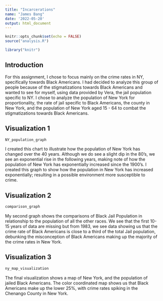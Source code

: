 ```yaml
---
title: "Incarcerations"
name: "James Bang"
date: '2022-05-20'
output: html_document
---
```


```r
knitr::opts_chunk$set(echo = FALSE)
source("analysis.R")

library("knitr")
```


## Introduction 

For this assignment, I chose to focus mainly on the crime rates in NY, specifically towards Black Americans. I had decided to analyze this group of people because of the stigmatizations towards Black Americans and wanted to see for myself, using data provided by Vera, the jail population specific to NY. I chose to analyze the population of New York for proportionality, the rate of jail specific to Black Americans, the county in New York, and the population of New York aged 15 - 64 to combat the stigmatizations towards Black Americans. 



## Visualization 1
```r
NY_population_graph
```
I created this chart to illustrate how the population of New York has changed over the 40 years. Although we do see a slight dip in the 80's, we see an exponential rise in the following years, making note of how the population of New York has exponentially increased since the 1900's. I created this graph to show how the population in New York has increased exponentially; resulting in a possible environment more susceptible to crime. 


## Visualization 2
```r
comparison_graph
```
My second graph shows the comparisons of Black Jail Population in relationship to the population of all the other races. We see that the first 10-15 years of data are missing but from 1983, we see data showing us that the crime rate of Black Americans is close to a third of the total Jail population, debunking the misconception of Black Americans making up the majority of the crime rates in New York.

## Visualization 3
```r
ny_map_visualization
```

The final visualization shows a map of New York, and the population of jailed Black Americans. The color coordinated map shows us that Black Americans make up the lower 25%, with crime rates spiking in the Chenango County in New York. 
